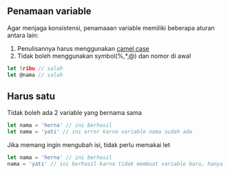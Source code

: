 ## Penamaan variable

Agar menjaga konsistensi, penamaaan variable memiliki beberapa aturan antara lain:

1. Penulisannya harus menggunakan [camel case](/Referensi/Kamus#camel-case)
2. Tidak boleh menggunakan symbol(%,*,@) dan nomor di awal
```js
let 5ribu // salah
let @nama // salah
```

## Harus satu

Tidak boleh ada 2 variable yang bernama sama

```js
let nama = 'herna' // ini berhasil
let nama = 'yati' // ini error karna variable nama sudah ada
```

Jika memang ingin mengubah isi, tidak perlu memakai let

```js
let nama = 'herna' // ini berhasil
nama = 'yati' // ini berhasil karna tidak membuat variable baru, hanya mengubah
```